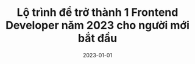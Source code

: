 ---
title: 'Lộ trình để trở thành 1 Frontend Developer năm 2023 cho người mới bắt đầu'
date: '2023-01-01'
tags: ['guide']
draft: true
---